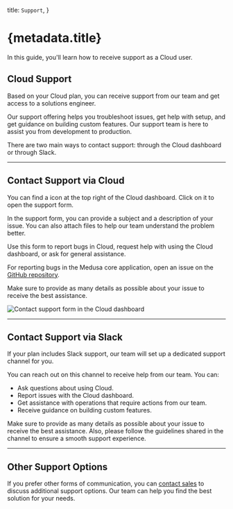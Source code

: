 
  title: `Support`,
}

# {metadata.title}

In this guide, you'll learn how to receive support as a Cloud user.

## Cloud Support

Based on your Cloud plan, you can receive support from our team and get access to a solutions engineer.

Our support offering helps you troubleshoot issues, get help with setup, and get guidance on building custom features. Our support team is here to assist you from development to production.

There are two main ways to contact support: through the Cloud dashboard or through Slack.

---

## Contact Support via Cloud

You can find a <InlineIcon Icon={QuestionMarkCircle} alt="question" /> icon at the top right of the Cloud dashboard. Click on it to open the support form.

In the support form, you can provide a subject and a description of your issue. You can also attach files to help our team understand the problem better.

Use this form to report bugs in Cloud, request help with using the Cloud dashboard, or ask for general assistance.

<Note>

For reporting bugs in the Medusa core application, open an issue on the [GitHub repository](https://github.com/medusajs/medusa/issues/new/choose).

</Note>

Make sure to provide as many details as possible about your issue to receive the best assistance.

![Contact support form in the Cloud dashboard](https://res.cloudinary.com/dza7lstvk/image/upload/v1750328821/Cloud/CleanShot_2025-06-19_at_13.26.49_2x_f0osmk.png)

---

## Contact Support via Slack

If your plan includes Slack support, our team will set up a dedicated support channel for you.

You can reach out on this channel to receive help from our team. You can:

- Ask questions about using Cloud.
- Report issues with the Cloud dashboard.
- Get assistance with operations that require actions from our team.
- Receive guidance on building custom features.

Make sure to provide as many details as possible about your issue to receive the best assistance. Also, please follow the guidelines shared in the channel to ensure a smooth support experience.

---

## Other Support Options

If you prefer other forms of communication, you can [contact sales](https://medusajs.com/contact/) to discuss additional support options. Our team can help you find the best solution for your needs.
